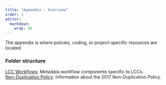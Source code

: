 ```yaml
---
title: "Appendix - Overview"
order: 1
editor: 
  markdown: 
    wrap: 80
---
```


The appendix is where policies, coding, or project-specific resources are located.

### Folder structure

[LCC Workflows](lcc_workflows/lcc_workflows_overview.qmd): Metadata workflow components specific to LCCs.   
[Non-Duplication Policy](non_duplication_policy.qmd): Information about the 
2017 Non-Duplication Policy.  

<!--  # REMOVE THIS ARROW AND THE BOTTOM ARROW TO SHOW THIS SECTION AGAIN

[Developer Resources](project_tracking_system/project_tracking_system_considerations.qmd): Coding or scripting information.   

***Project Tracking System:*** Considerations when using the Project Tracking
System (PTS) used in Region 6.
-->